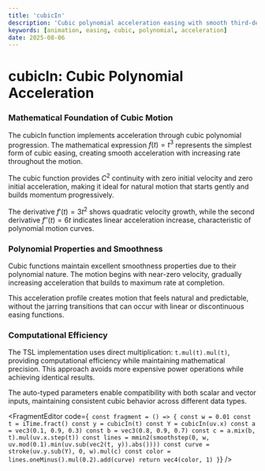 ```yaml
---
title: 'cubicIn'
description: 'Cubic polynomial acceleration easing with smooth third-degree curve progression'
keywords: [animation, easing, cubic, polynomial, acceleration]
date: 2025-08-06
---
```



# cubicIn: Cubic Polynomial Acceleration

### Mathematical Foundation of Cubic Motion

The cubicIn function implements acceleration through cubic polynomial progression. The mathematical expression $f(t) = t^3$ represents the simplest form of cubic easing, creating smooth acceleration with increasing rate throughout the motion.

The cubic function provides $C^2$ continuity with zero initial velocity and zero initial acceleration, making it ideal for natural motion that starts gently and builds momentum progressively.

The derivative $f'(t) = 3t^2$ shows quadratic velocity growth, while the second derivative $f''(t) = 6t$ indicates linear acceleration increase, characteristic of polynomial motion curves.

### Polynomial Properties and Smoothness

Cubic functions maintain excellent smoothness properties due to their polynomial nature. The motion begins with near-zero velocity, gradually increasing acceleration that builds to maximum rate at completion.

This acceleration profile creates motion that feels natural and predictable, without the jarring transitions that can occur with linear or discontinuous easing functions.

### Computational Efficiency

The TSL implementation uses direct multiplication: `t.mul(t).mul(t)`, providing computational efficiency while maintaining mathematical precision. This approach avoids more expensive power operations while achieving identical results.

The auto-typed parameters enable compatibility with both scalar and vector inputs, maintaining consistent cubic behavior across different data types.

<FragmentEditor
        code={`
const fragment = () => {
    const w = 0.01
    const t = iTime.fract()
    const y = cubicIn(t)
    const Y = cubicIn(uv.x)
    const a = vec3(0.1, 0.9, 0.3)
    const b = vec3(0.8, 0.9, 0.7)
    const c = a.mix(b, t).mul(uv.x.step(t))
    const lines = mmin2(smoothstep(0, w, uv.mod(0.1).min(uv.sub(vec2(t, y)).abs())))
    const curve = stroke(uv.y.sub(Y), 0, w).mul(c)
    const color = lines.oneMinus().mul(0.2).add(curve)
    return vec4(color, 1)
}`}
/>
